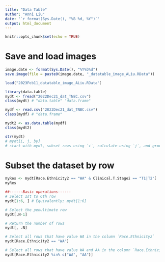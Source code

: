 ```yaml
---
title: "Data Table"
author: "Anni Liu"
date: '`r format(Sys.Date(), "%B %d, %Y")`'
output: html_document
---
```


```r
knitr::opts_chunk$set(echo = TRUE)
```


# Save and load images
```r
image.date <- format(Sys.Date(), "%Y%b%d")
save.image(file = paste0(image.date, "_datatable_image_ALiu.RData"))
```

```r
load("2023Feb11_datatable_image_ALiu.RData")
```


```r
library(data.table)
mydt <- fread("2022Dec21_dat_TNBC.csv")
class(mydt) # "data.table" "data.frame"

mydf <- read.csv("2022Dec21_dat_TNBC.csv")
class(mydf) # "data.frame"

mydt2 <- as.data.table(mydf)
class(mydt2)
```


```r
str(mydt)
# mydt[i, j, by]
# start with mydt, subset rows using `i`, calculate using `j`, and group by `by`.
```


# Subset the dataset by row
```r
myRes <- mydt[Race.Ethnicity2 == "WA" & Clinical.T.Stage2 == "T1|T2"]
myRes 

##------Basic operations------
# Select 1st to 6th row
mydt[1:6, ] # Equivalently; mydt[1:6]

# Select the penultimate row
mydt[.N-1]

# Return the number of rows
mydt[, .N]

# Select all rows that have value WA in the column `Race.Ethnicity2`
mydt[Race.Ethnicity2 == "WA"] 

# Select all rows that have value WA and AA in the column `Race.Ethnicity2`
mydt[Race.Ethnicity2 %in% c("WA", "AA")]
```



